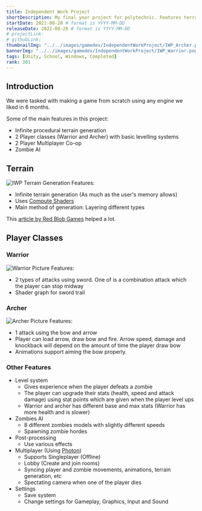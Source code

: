```yaml
---
title: Independent Work Project
shortDescription: My final year project for polytechnic. Features terrain generation, 2 player class selection with multiplayer and zombie AI.
startDate: 2021-08-28 # format is YYYY-MM-DD
releaseDate: 2022-08-28 # format is YYYY-MM-DD
# projectLink: 
# githubLink: 
thumbnailImg: "../../images/gamedev/IndependentWorkProject/IWP_Archer.png"
bannerImg: "../../images/gamedev/IndependentWorkProject/IWP_Warrior.png"
tags: [Unity, School, Windows, Completed]
rank: 301
---
```


## Introduction
We were tasked with making a game from scratch using any engine we liked in 6 months.

Some of the main features in this project:
- Infinite procedural terrain generation
- 2 Player classes (Warrior and Archer) with basic levelling systems
- 2 Player Multiplayer Co-op 
- Zombie AI

## Terrain
![IWP Terrain Generation](../../images/gamedev/IndependentWorkProject/IWP_TerrainGeneration.png)
Features: 
- Infinite terrain generation (As much as the user's memory allows)
- Uses [Compute Shaders](https://docs.unity3d.com/Manual/class-ComputeShader.html)
- Main method of generation: Layering different types 

This [article by Red Blob Games](https://www.redblobgames.com/maps/terrain-from-noise/#noise) helped a lot.

## Player Classes
### Warrior
![Warrior Picture](../../images/gamedev/IndependentWorkProject/IWP_Warrior.png)
Features:
- 2 types of attacks using sword. One of is a combination attack which the player can stop midway
- Shader graph for sword trail

### Archer
![Archer Picture](../../images/gamedev/IndependentWorkProject/IWP_Archer.png)
Features:
- 1 attack using the bow and arrow
- Player can load arrow, draw bow and fire. Arrow speed, damage and knockback will depend on the amount of time the player draw bow
- Animations support aiming the bow properly.

### Other Features
- Level system
    - Gives experience when the player defeats a zombie
    - The player can upgrade their stats (health, speed and attack damage) using stat points which are given when the player level ups
    - Warrior and archer has different base and max stats (Warrior has more health and is slower)
- Zombies AI
    - 8 different zombies models with slightly different speeds
    - Spawning zombie hordes
- Post-processing
    - Use various effects
- Multiplayer (Using [Photon](https://www.photonengine.com/pun))
    - Supports Singleplayer (Offline)
    - Lobby (Create and join rooms)
    - Syncing player and zombie movements, animations, terrain generation, etc
    - Spectating camera when one of the player dies
- Settings
    - Save system
    - Change settings for Gameplay, Graphics, Input and Sound
